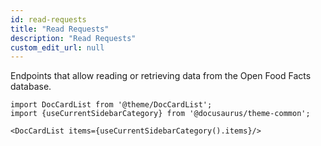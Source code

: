 ```yaml
---
id: read-requests
title: "Read Requests"
description: "Read Requests"
custom_edit_url: null
---
```




Endpoints that allow reading or retrieving data from the Open Food Facts database.



```mdx-code-block
import DocCardList from '@theme/DocCardList';
import {useCurrentSidebarCategory} from '@docusaurus/theme-common';

<DocCardList items={useCurrentSidebarCategory().items}/>
```
      